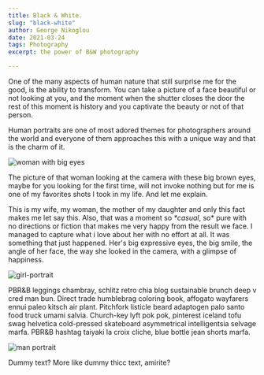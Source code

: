 ```yaml
---
title: Black & White.
slug: "black-white"
author: George Nikoglou
date: 2021-03-24
tags: Photography
excerpt: the power of B&W photography

---
```


One of the many aspects of human nature that still surprise me for the good, is the ability to transform. You can take a picture of a face beautiful or not looking at you, and the moment when the shutter closes the door the rest of this moment is history and you captivate the beauty or not of that person. 

Human portraits are one of most adored themes for photographers around the world and everyone of them approaches this with a unique way and that is the charm of it.

![woman with big eyes](../images/stella-close.jpg)

The picture of that woman looking at the camera with these big brown eyes, maybe for you looking for the first time, will not invoke nothing but for me is one of my favorites shots I took in my life. And let me explain. 

This is my wife, my woman, the mother of my daughter and only this fact makes me let say this. Also, that was a moment so _*casual_, so* pure with no directions or fiction that makes me very happy from the result we face. I managed to capture what i love about her with no effort at all. It was something that just happened. Her's big expressive eyes, the big smile, the angle of her face, the way she looked in the camera, with a glimpse of happiness.

![girl-portrait](../images/ell-christmas.jpg)

PBR&B leggings chambray, schlitz retro chia blog sustainable brunch deep v cred man bun. Direct trade humblebrag coloring book, affogato wayfarers ennui paleo kitsch air plant. Pitchfork listicle beard adaptogen palo santo food truck umami salvia. Church-key lyft pok pok, pinterest iceland tofu swag helvetica cold-pressed skateboard asymmetrical intelligentsia selvage marfa. PBR&B hashtag taiyaki la croix cliche, blue bottle jean shorts marfa.

![man portrait](../images/nick.jpg)


Dummy text? More like dummy thicc text, amirite?